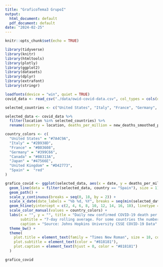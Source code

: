 ```yaml
---
title: "GraficoTema3 GrupoI"
output:
  html_document: default
  pdf_document: default
date: "2024-02-25"
---
```


```r
knitr::opts_chunk$set(echo = TRUE)
```




```r
library(tidyverse)
library(knitr)
library(htmltools)
library(plotly)
library(ggplot2)
library(datasets)
library(dplyr)
library(extrafont)
library(stringr)

loadfonts(device = "win", quiet = TRUE)
covid_data <- read_csv("./data/owid-covid-data.csv", col_types = cols(date = col_date(format = "%Y-%m-%d")))

selected_countries <- c("United States", "Italy", "France", "Germany", "Canada", "Japan", "United Kingdom", "Spain")

selected_data <- covid_data %>%
  filter(location %in% selected_countries) %>%
  rename(country = location, deaths_per_million = new_deaths_smoothed_per_million)

country_colors <- c(
  "United States" = "#7A4C9A",
  "Italy" = "#2B938D",
  "France" = "#B03608",
  "Germany" = "#399C66",
  "Canada" = "#88313A",
  "Japan" = "#47566E",
  "United Kingdom" = "#D42773",
  "Spain" =  "red"
)

grafico_covid <- ggplot(selected_data, aes(x = date, y = deaths_per_million, color = country, group = country)) + 
  geom_line(data = filter(selected_data, country == "Spain"), size = 1) + 
  geom_path() + 
  scale_y_continuous(breaks = seq(0, 18, by = 2)) +
  scale_x_date(date_labels = "%b %d, %Y", breaks = seq(min(selected_data$date), max(selected_data$date), length.out = 6)) +
  geom_hline(yintercept = c(2, 4, 6, 8, 10, 12, 14, 16, 18), linetype = "dotted", color = "gray", size = 0.5) +
  scale_color_manual(values = country_colors) + 
  labs(x = "", y = "", title = "Daily new confirmed COVID-19 death per million people", 
       subtitle = "7-day rolling average. For some countries the number of confirmed deaths is much lower than the \n true number of deaths. This is because of limited testing and challenges in the attribution of the \n cause of death.", 
       caption = "Source: Johns Hopkins University CSSE COVID-19 Data" ) +
  theme_bw() +
  theme(
    plot.title = element_text(family = "Times New Roman", size = 18, color = "#555555"),
    plot.subtitle = element_text(color = "#818181"),
    plot.caption = element_text(hjust = 0, color = "#818181")
  )

grafico_covid



```

